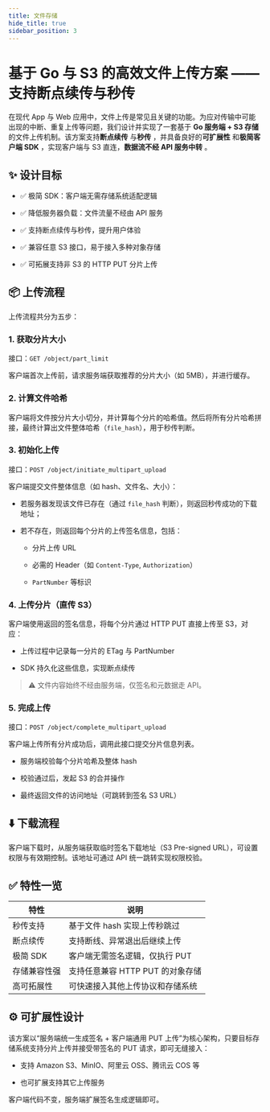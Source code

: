 ```yaml
---
title: 文件存储
hide_title: true
sidebar_position: 3
---
```



# 基于 Go 与 S3 的高效文件上传方案 —— 支持断点续传与秒传

在现代 App 与 Web 应用中，文件上传是常见且关键的功能。为应对传输中可能出现的中断、重复上传等问题，我们设计并实现了一套基于 **Go 服务端 + S3 存储**  的文件上传机制。该方案支持**断点续传** 与**秒传** ，并具备良好的**可扩展性** 和**极简客户端 SDK** ，实现客户端与 S3 直连，**数据流不经 API 服务中转** 。


## ✨ 设计目标


- ✅ 极简 SDK：客户端无需存储系统适配逻辑

- ✅ 降低服务器负载：文件流量不经由 API 服务

- ✅ 支持断点续传与秒传，提升用户体验

- ✅ 兼容任意 S3 接口，易于接入多种对象存储

- ✅ 可拓展支持非 S3 的 HTTP PUT 分片上传



## 📦 上传流程


上传流程共分为五步：


### 1. 获取分片大小

接口：`GET /object/part_limit`

客户端首次上传前，请求服务端获取推荐的分片大小（如 5MB），并进行缓存。


### 2. 计算文件哈希

客户端将文件按分片大小切分，并计算每个分片的哈希值。然后将所有分片哈希拼接，最终计算出文件整体哈希（`file_hash`），用于秒传判断。


### 3. 初始化上传

接口：`POST /object/initiate_multipart_upload`

客户端提交文件整体信息（如 hash、文件名、大小）：


- 若服务器发现该文件已存在（通过 `file_hash` 判断），则返回秒传成功的下载地址；

- 若不存在，则返回每个分片的上传签名信息，包括：


  - 分片上传 URL

  - 必需的 Header（如 `Content-Type`, `Authorization`）

  - `PartNumber` 等标识


### 4. 上传分片（直传 S3）


客户端使用返回的签名信息，将每个分片通过 HTTP PUT 直接上传至 S3，对应：


- 上传过程中记录每一分片的 ETag 与 PartNumber

- SDK 持久化这些信息，实现断点续传



> ⚠️ 文件内容始终不经由服务端，仅签名和元数据走 API。


### 5. 完成上传

接口：`POST /object/complete_multipart_upload`

客户端上传所有分片成功后，调用此接口提交分片信息列表。


- 服务端校验每个分片哈希及整体 hash

- 校验通过后，发起 S3 的合并操作

- 最终返回文件的访问地址（可跳转到签名 S3 URL）


## ⬇️ 下载流程


客户端下载时，从服务端获取临时签名下载地址（S3 Pre-signed URL），可设置权限与有效期控制。该地址可通过 API 统一跳转实现权限校验。



## ✅ 特性一览

| 特性 | 说明 |
| --- | --- |
| 秒传支持 | 基于文件 hash 实现上传秒跳过 |
| 断点续传 | 支持断线、异常退出后继续上传 |
| 极简 SDK | 客户端无需签名逻辑，仅执行 PUT |
| 存储兼容性强 | 支持任意兼容 HTTP PUT 的对象存储 |
| 高可拓展性 | 可快速接入其他上传协议和存储系统 |



## ⚙️ 可扩展性设计


该方案以“服务端统一生成签名 + 客户端通用 PUT 上传”为核心架构，只要目标存储系统支持分片上传并接受带签名的 PUT 请求，即可无缝接入：


- 支持 Amazon S3、MinIO、阿里云 OSS、腾讯云 COS 等

- 也可扩展支持其它上传服务


客户端代码不变，服务端扩展签名生成逻辑即可。
